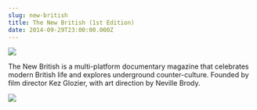 ```yaml
---
slug: new-british
title: The New British (1st Edition)
date: 2014-09-29T23:00:00.000Z
---
```


![](/img/newbritish.jpg)

The New British is a multi-platform documentary magazine that celebrates modern
British life and explores underground counter-culture. Founded by film director
Kez Glozier, with art direction by Neville Brody.

![](/img/newbritish_devices.jpg)
